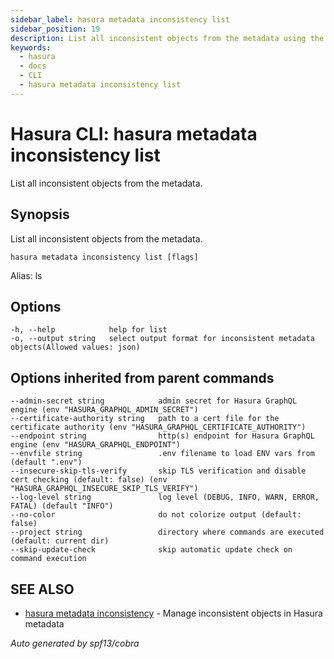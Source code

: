 ```yaml
---
sidebar_label: hasura metadata inconsistency list
sidebar_position: 19
description: List all inconsistent objects from the metadata using the Hasura CLI
keywords:
  - hasura
  - docs
  - CLI
  - hasura metadata inconsistency list
---
```


# Hasura CLI: hasura metadata inconsistency list

List all inconsistent objects from the metadata.

## Synopsis

List all inconsistent objects from the metadata.

    hasura metadata inconsistency list [flags]

Alias: ls

## Options

    -h, --help            help for list
    -o, --output string   select output format for inconsistent metadata objects(Allowed values: json)

## Options inherited from parent commands

    --admin-secret string            admin secret for Hasura GraphQL engine (env "HASURA_GRAPHQL_ADMIN_SECRET")
    --certificate-authority string   path to a cert file for the certificate authority (env "HASURA_GRAPHQL_CERTIFICATE_AUTHORITY")
    --endpoint string                http(s) endpoint for Hasura GraphQL engine (env "HASURA_GRAPHQL_ENDPOINT")
    --envfile string                 .env filename to load ENV vars from (default ".env")
    --insecure-skip-tls-verify       skip TLS verification and disable cert checking (default: false) (env "HASURA_GRAPHQL_INSECURE_SKIP_TLS_VERIFY")
    --log-level string               log level (DEBUG, INFO, WARN, ERROR, FATAL) (default "INFO")
    --no-color                       do not colorize output (default: false)
    --project string                 directory where commands are executed (default: current dir)
    --skip-update-check              skip automatic update check on command execution

## SEE ALSO

- [hasura metadata inconsistency](/graphql/core/hasura-cli/hasura_metadata_inconsistency) - Manage inconsistent objects in Hasura metadata

_Auto generated by spf13/cobra_
